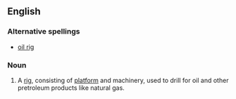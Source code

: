 ==English==

===Alternative spellings===
*[[oil rig]]

===Noun===
{{en-noun}}
{{wikipedia}}

# A [[rig]], consisting of [[platform]] and machinery, used to drill for oil and other pretroleum products like natural gas.